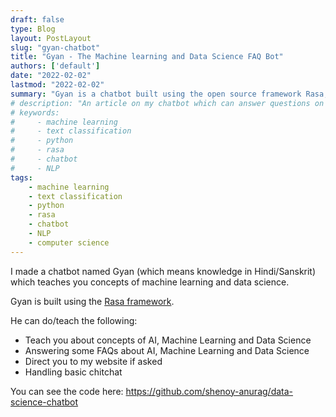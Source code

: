 ```yaml
---
draft: false
type: Blog
layout: PostLayout
slug: "gyan-chatbot"
title: "Gyan - The Machine learning and Data Science FAQ Bot"
authors: ['default']
date: "2022-02-02"
lastmod: "2022-02-02"
summary: "Gyan is a chatbot built using the open source framework Rasa, and can answer frequently asked questions about AI, Machine Learning and Data Science."
# description: "An article on my chatbot which can answer questions on ML concepts using the Rasa framework."
# keywords:
#     - machine learning
#     - text classification
#     - python
#     - rasa
#     - chatbot
#     - NLP
tags:
    - machine learning
    - text classification
    - python
    - rasa
    - chatbot
    - NLP
    - computer science
---
```


I made a chatbot named Gyan (which means knowledge in Hindi/Sanskrit) which teaches you concepts of machine learning and data science.

Gyan is built using the [Rasa framework](https://github.com/RasaHQ/rasa).

He can do/teach the following:
- Teach you about concepts of AI, Machine Learning and Data Science
- Answering some FAQs about AI, Machine Learning and Data Science
- Direct you to my website if asked
- Handling basic chitchat

You can see the code here: <https://github.com/shenoy-anurag/data-science-chatbot>

